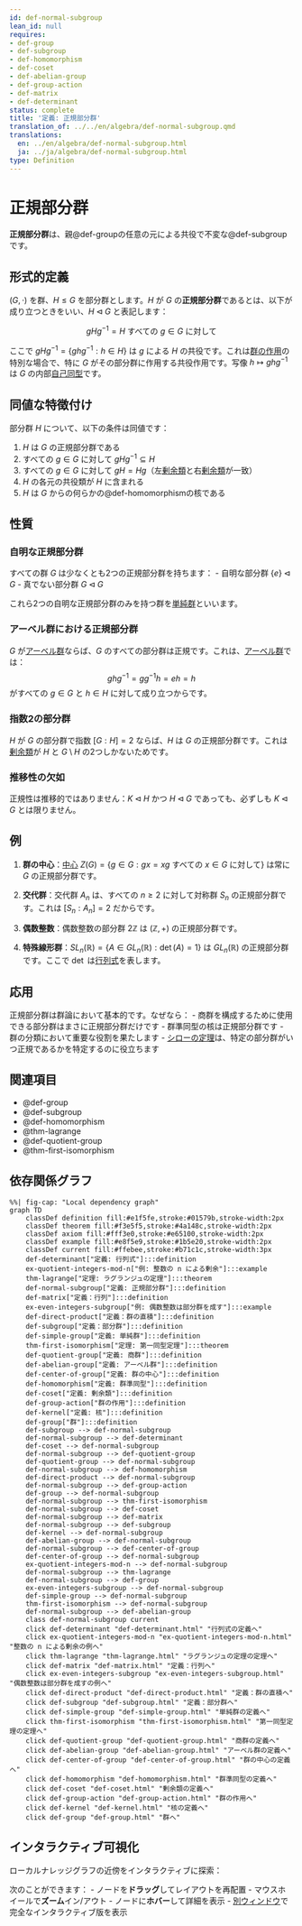 ```yaml
---
id: def-normal-subgroup
lean_id: null
requires:
- def-group
- def-subgroup
- def-homomorphism
- def-coset
- def-abelian-group
- def-group-action
- def-matrix
- def-determinant
status: complete
title: '定義: 正規部分群'
translation_of: ../../en/algebra/def-normal-subgroup.qmd
translations:
  en: ../en/algebra/def-normal-subgroup.html
  ja: ../ja/algebra/def-normal-subgroup.html
type: Definition
---
```


# 正規部分群 {#def-normal-subgroup}

**正規部分群**は、親@def-groupの任意の元による共役で不変な@def-subgroupです。

## 形式的定義

$(G, \cdot)$ を群、$H \leq G$ を部分群とします。$H$ が $G$ の**正規部分群**であるとは、以下が成り立つときをいい、$H \triangleleft G$ と表記します：

$$gHg^{-1} = H \text{ すべての } g \in G \text{ に対して}$$

ここで $gHg^{-1} = \{ghg^{-1} : h \in H\}$ は $g$ による $H$ の共役です。これは[群の作用](def-group-action.qmd)の特別な場合で、特に $G$ がその部分群に作用する共役作用です。写像 $h \mapsto ghg^{-1}$ は $G$ の内部[自己同型](def-automorphism.qmd)です。

## 同値な特徴付け

部分群 $H$ について、以下の条件は同値です：

1. $H$ は $G$ の正規部分群である
2. すべての $g \in G$ に対して $gHg^{-1} \subseteq H$
3. すべての $g \in G$ に対して $gH = Hg$（左[剰余類](def-coset.qmd)と右[剰余類](def-coset.qmd)が一致）
4. $H$ の各元の共役類が $H$ に含まれる
5. $H$ は $G$ からの何らかの@def-homomorphismの核である

## 性質

### 自明な正規部分群

すべての群 $G$ は少なくとも2つの正規部分群を持ちます：
- 自明な部分群 $\{e\} \triangleleft G$
- 真でない部分群 $G \triangleleft G$

これら2つの自明な正規部分群のみを持つ群を[単純群](def-simple-group.qmd)といいます。

### アーベル群における正規部分群

$G$ が[アーベル群](def-abelian-group.qmd)ならば、$G$ のすべての部分群は正規です。これは、[アーベル群](def-abelian-group.qmd)では：
$$ghg^{-1} = gg^{-1}h = eh = h$$
がすべての $g \in G$ と $h \in H$ に対して成り立つからです。

### 指数2の部分群

$H$ が $G$ の部分群で指数 $[G:H] = 2$ ならば、$H$ は $G$ の正規部分群です。これは[剰余類](def-coset.qmd)が $H$ と $G \setminus H$ の2つしかないためです。

### 推移性の欠如

正規性は推移的ではありません：$K \triangleleft H$ かつ $H \triangleleft G$ であっても、必ずしも $K \triangleleft G$ とは限りません。

## 例

1. **群の中心**：[中心](def-center-of-group.qmd) $Z(G) = \{g \in G : gx = xg \text{ すべての } x \in G \text{ に対して}\}$ は常に $G$ の正規部分群です。

2. **交代群**：交代群 $A_n$ は、すべての $n \geq 2$ に対して対称群 $S_n$ の正規部分群です。これは $[S_n : A_n] = 2$ だからです。

3. **偶数整数**：偶数整数の部分群 $2\mathbb{Z}$ は $(\mathbb{Z}, +)$ の正規部分群です。

4. **特殊線形群**：$SL_n(\mathbb{R}) = \{A \in GL_n(\mathbb{R}) : \det(A) = 1\}$ は $GL_n(\mathbb{R})$ の正規部分群です。ここで $\det$ は[行列式](def-determinant.qmd)を表します。

## 応用

正規部分群は群論において基本的です。なぜなら：
- 商群を構成するために使用できる部分群はまさに正規部分群だけです
- 群準同型の核は正規部分群です
- 群の分類において重要な役割を果たします
- [シローの定理](thm-sylow.qmd)は、特定の部分群がいつ正規であるかを特定するのに役立ちます

## 関連項目

- @def-group
- @def-subgroup
- @def-homomorphism
- @thm-lagrange
- @def-quotient-group
- @thm-first-isomorphism

## 依存関係グラフ

```mermaid
%%| fig-cap: "Local dependency graph"
graph TD
    classDef definition fill:#e1f5fe,stroke:#01579b,stroke-width:2px
    classDef theorem fill:#f3e5f5,stroke:#4a148c,stroke-width:2px
    classDef axiom fill:#fff3e0,stroke:#e65100,stroke-width:2px
    classDef example fill:#e8f5e9,stroke:#1b5e20,stroke-width:2px
    classDef current fill:#ffebee,stroke:#b71c1c,stroke-width:3px
    def-determinant["定義: 行列式"]:::definition
    ex-quotient-integers-mod-n["例: 整数の n による剰余"]:::example
    thm-lagrange["定理: ラグランジュの定理"]:::theorem
    def-normal-subgroup["定義: 正規部分群"]:::definition
    def-matrix["定義：行列"]:::definition
    ex-even-integers-subgroup["例: 偶数整数は部分群を成す"]:::example
    def-direct-product["定義：群の直積"]:::definition
    def-subgroup["定義：部分群"]:::definition
    def-simple-group["定義: 単純群"]:::definition
    thm-first-isomorphism["定理: 第一同型定理"]:::theorem
    def-quotient-group["定義: 商群"]:::definition
    def-abelian-group["定義: アーベル群"]:::definition
    def-center-of-group["定義: 群の中心"]:::definition
    def-homomorphism["定義: 群準同型"]:::definition
    def-coset["定義: 剰余類"]:::definition
    def-group-action["群の作用"]:::definition
    def-kernel["定義: 核"]:::definition
    def-group["群"]:::definition
    def-subgroup --> def-normal-subgroup
    def-normal-subgroup --> def-determinant
    def-coset --> def-normal-subgroup
    def-normal-subgroup --> def-quotient-group
    def-quotient-group --> def-normal-subgroup
    def-normal-subgroup --> def-homomorphism
    def-direct-product --> def-normal-subgroup
    def-normal-subgroup --> def-group-action
    def-group --> def-normal-subgroup
    def-normal-subgroup --> thm-first-isomorphism
    def-normal-subgroup --> def-coset
    def-normal-subgroup --> def-matrix
    def-normal-subgroup --> def-subgroup
    def-kernel --> def-normal-subgroup
    def-abelian-group --> def-normal-subgroup
    def-normal-subgroup --> def-center-of-group
    def-center-of-group --> def-normal-subgroup
    ex-quotient-integers-mod-n --> def-normal-subgroup
    def-normal-subgroup --> thm-lagrange
    def-normal-subgroup --> def-group
    ex-even-integers-subgroup --> def-normal-subgroup
    def-simple-group --> def-normal-subgroup
    thm-first-isomorphism --> def-normal-subgroup
    def-normal-subgroup --> def-abelian-group
    class def-normal-subgroup current
    click def-determinant "def-determinant.html" "行列式の定義へ"
    click ex-quotient-integers-mod-n "ex-quotient-integers-mod-n.html" "整数の n による剰余の例へ"
    click thm-lagrange "thm-lagrange.html" "ラグランジュの定理の定理へ"
    click def-matrix "def-matrix.html" "定義：行列へ"
    click ex-even-integers-subgroup "ex-even-integers-subgroup.html" "偶数整数は部分群を成すの例へ"
    click def-direct-product "def-direct-product.html" "定義：群の直積へ"
    click def-subgroup "def-subgroup.html" "定義：部分群へ"
    click def-simple-group "def-simple-group.html" "単純群の定義へ"
    click thm-first-isomorphism "thm-first-isomorphism.html" "第一同型定理の定理へ"
    click def-quotient-group "def-quotient-group.html" "商群の定義へ"
    click def-abelian-group "def-abelian-group.html" "アーベル群の定義へ"
    click def-center-of-group "def-center-of-group.html" "群の中心の定義へ"
    click def-homomorphism "def-homomorphism.html" "群準同型の定義へ"
    click def-coset "def-coset.html" "剰余類の定義へ"
    click def-group-action "def-group-action.html" "群の作用へ"
    click def-kernel "def-kernel.html" "核の定義へ"
    click def-group "def-group.html" "群へ"
```

## インタラクティブ可視化

ローカルナレッジグラフの近傍をインタラクティブに探索：

::: {.graph-viz data-id="def-normal-subgroup" data-width="700" data-height="500"}
:::

次のことができます：
- ノードを**ドラッグ**してレイアウトを再配置
- マウスホイールで**ズーム**イン/アウト
- ノードに**ホバー**して詳細を表示
- [別ウィンドウ](../../output/interactive/def-normal-subgroup.html){target="_blank"}で完全なインタラクティブ版を表示
